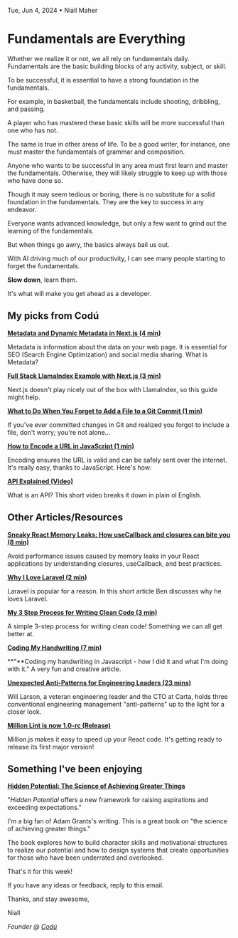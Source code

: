 Tue, Jun 4, 2024 • Niall Maher

# Fundamentals are Everything

Whether we realize it or not, we all rely on fundamentals daily. Fundamentals are the basic building blocks of any activity, subject, or skill.

To be successful, it is essential to have a strong foundation in the fundamentals.

For example, in basketball, the fundamentals include shooting, dribbling, and passing.

A player who has mastered these basic skills will be more successful than one who has not.

The same is true in other areas of life. To be a good writer, for instance, one must master the fundamentals of grammar and composition.

Anyone who wants to be successful in any area must first learn and master the fundamentals. Otherwise, they will likely struggle to keep up with those who have done so.

Though it may seem tedious or boring, there is no substitute for a solid foundation in the fundamentals. They are the key to success in any endeavor.

Everyone wants advanced knowledge, but only a few want to grind out the learning of the fundamentals.

But when things go awry, the basics always bail us out.

With AI driving much of our productivity, I can see many people starting to forget the fundamentals.

**Slow down**, learn them.

It's what will make you get ahead as a developer.

## My picks from Codú

**[Metadata and Dynamic Metadata in Next.js (4 min)](https://www.codu.co/articles/metadata-and-dynamic-metadata-in-next-js-foinhi13)**

Metadata is information about the data on your web page. It is essential for SEO (Search Engine Optimization) and social media sharing. What is Metadata?

**[Full Stack LlamaIndex Example with Next.js (3 min)](https://www.codu.co/articles/full-stack-llamaindex-example-with-next-js-gkydlrww)**

Next.js doesn't play nicely out of the box with LlamaIndex, so this guide might help.

**[What to Do When You Forget to Add a File to a Git Commit (1 min)](https://www.codu.co/articles/what-to-do-when-you-forget-to-add-a-file-to-a-git-commit-lm90arob)**

If you've ever committed changes in Git and realized you forgot to include a file, don't worry; you're not alone...

**[How to Encode a URL in JavaScript (1 min)](https://www.codu.co/articles/how-to-encode-a-url-in-javascript-kn-wk49b)**

Encoding ensures the URL is valid and can be safely sent over the internet. It's really easy, thanks to JavaScript. Here's how:

**[API Explained (Video)](https://youtu.be/Td0nwrNzVv4)**

What is an API? This short video breaks it down in plain ol English.

## Other Articles/Resources

**[Sneaky React Memory Leaks: How useCallback and closures can bite you (8 min)](https://schiener.io/2024-03-03/react-closures)**

Avoid performance issues caused by memory leaks in your React applications by understanding closures, useCallback, and best practices.

**[Why I Love Laravel (2 min)](https://ben.page/laravel)**

Laravel is popular for a reason. In this short article Ben discusses why he loves Laravel.

**[My 3 Step Process for Writing Clean Code (3 min)](https://www.thesweekly.com/p/my-3-step-process-for-writing-clean)**

A simple 3-step process for writing clean code! Something we can all get better at.

**[Coding My Handwriting (7 min)](https://www.amygoodchild.com/blog/cursive-handwriting-in-javascript)**

**"**Coding my handwriting in Javascript - how I did it and what I'm doing with it." A very fun and creative article.

**[Unexpected Anti-Patterns for Engineering Leaders (23 mins)](https://review.firstround.com/unexpected-anti-patterns-for-engineering-leaders-lessons-from-stripe-uber-carta/)**

Will Larson, a veteran engineering leader and the CTO at Carta, holds three conventional engineering management "anti-patterns" up to the light for a closer look.

**[Million Lint is now 1.0-rc (Release)](https://million.dev/blog/lint-rc)**

Million.js makes it easy to speed up your React code. It's getting ready to release its first major version!

## Something I've been enjoying

**[Hidden Potential: The Science of Achieving Greater Things](https://amzn.to/4bP7QFp)**

"_Hidden Potential_ offers a new framework for raising aspirations and exceeding expectations."

I'm a big fan of Adam Grants's writing. This is a great book on "the science of achieving greater things."

The book explores how to build character skills and motivational structures to realize our potential and how to design systems that create opportunities for those who have been underrated and overlooked.

That's it for this week!

If you have any ideas or feedback, reply to this email.

Thanks, and stay awesome,

Niall

_Founder @ [Codú](https://www.codu.co/)_

